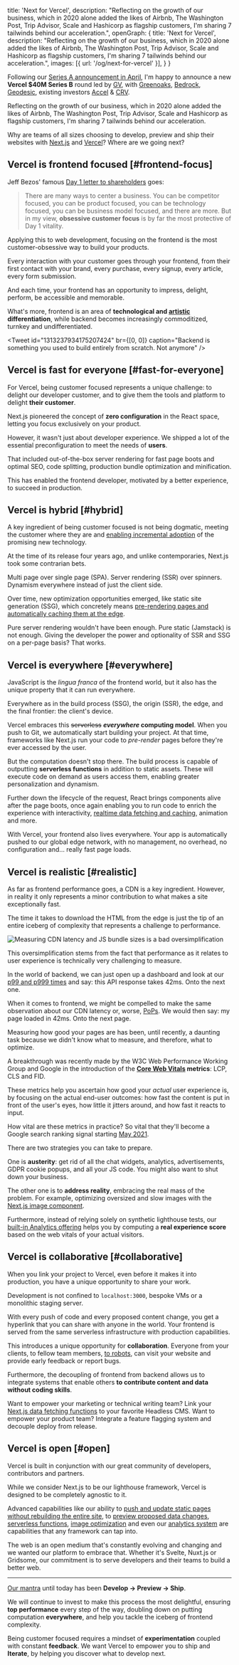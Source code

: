   title: 'Next for Vercel',
  description: "Reflecting on the growth of our business, which in 2020 alone added the likes of Airbnb, The Washington Post, Trip Advisor, Scale and Hashicorp as flagship customers, I'm sharing 7 tailwinds behind our acceleration.",
  openGraph: {
    title: 'Next for Vercel',
    description: "Reflecting on the growth of our business, which in 2020 alone added the likes of Airbnb, The Washington Post, Trip Advisor, Scale and Hashicorp as flagship customers, I'm sharing 7 tailwinds behind our acceleration.",
    images: [{ url: '/og/next-for-vercel' }],
  }
}

Following our [Series A announcement in April](/2020/vercel), I'm happy to announce a new **Vercel $40M Series B** round led by [GV](https://www.gv.com), with [Greenoaks](http://www.greenoakscap.com), [Bedrock](https://www.bedrockcap.com), [Geodesic](https://www.geodesiccap.com), existing investors [Accel](https://www.accel.com) & [CRV](https://www.crv.com).

Reflecting on the growth of our business, which in 2020 alone added the likes of Airbnb, The Washington Post, Trip Advisor, Scale and Hashicorp as flagship customers, I'm sharing 7 tailwinds behind our acceleration.

Why are teams of all sizes choosing to develop, preview and ship their websites with [Next.js](https://nextjs.org) and [Vercel](https://vercel.com)? Where are we going next?

## Vercel is frontend focused [#frontend-focus]

Jeff Bezos' famous [Day 1 letter to shareholders](https://www.aboutamazon.com/news/company-news/2016-letter-to-shareholders) goes:

> There are many ways to center a business. You can be competitor focused, you can be product focused, you can be technology focused, you can be business model focused, and there are more. But in my view, **obsessive customer focus** is by far the most protective of Day 1 vitality.

Applying this to web development, focusing on the frontend is the most customer-obsessive way to build your products.

Every interaction with your customer goes through your frontend, from their first contact with your brand, every purchase, every signup, every article, every form submission.

And each time, your frontend has an opportunity to impress, delight, perform, be accessible and memorable.

What's more, frontend is an area of **technological and [artistic](https://www.fastcompany.com/90521691/first-look-kanye-wests-new-website-turns-shopping-into-art) differentiation**, while backend becomes increasingly commoditized, turnkey and undifferentiated.

<Tweet
  id="1313237934175207424"
  br={[0, 0]}
  caption="Backend is something you used to build entirely from scratch. Not anymore"
/>

## Vercel is fast for everyone [#fast-for-everyone]

For Vercel, being customer focused represents a unique challenge: to delight our developer customer, and to give them the tools and platform to delight **their customer**.

Next.js pioneered the concept of **zero configuration** in the React space, letting you focus exclusively on your product.

However, it wasn't just about developer experience. We shipped a lot of the essential preconfiguration to meet the needs of **users**.

That included out-of-the-box server rendering for fast page boots and optimal SEO, code splitting, production bundle optimization and minification.

This has enabled the frontend developer, motivated by a better experience, to succeed in production.

<Tweet
  id="1286769353027801088"
  br={[0]}
  caption="Next.js powers giants like Apple and revolutionary products like TikTok.com"
/>

## Vercel is hybrid [#hybrid]

A key ingredient of being customer focused is not being dogmatic, meeting the customer where they are and [enabling incremental adoption](https://nextjs.org/blog/incremental-adoption) of the promising new technology.

At the time of its release four years ago, and unlike contemporaries, Next.js took some contrarian bets.

Multi page over single page (SPA). Server rendering (SSR) over spinners. Dynamism everywhere instead of just the client side.

Over time, new optimization opportunities emerged, like static site generation (SSG), which concretely means [pre-rendering pages and automatically caching them at the edge](/2020/static-hoisting).

Pure server rendering wouldn't have been enough. Pure static (Jamstack) is not enough. Giving the developer the power and optionality of SSR and SSG on a per-page basis? That works.

<Tweet
  id="1133265031318134785"
  caption="Next.js is in constant evolution, while maintaining backwards compatibility"
/>

## Vercel is everywhere [#everywhere]

JavaScript is the _lingua franca_ of the frontend world, but it also has the unique property that it can run everywhere.

Everywhere as in the build process (SSG), the origin (SSR), the edge, and the final frontier: the client's device.

Vercel embraces this <s>serverless</s> **_everywhere_ computing model**. When you push to Git, we automatically start building your project. At that time, frameworks like Next.js run your code to <em>pre-render</em> pages before they're ever accessed by the user.

But the computation doesn't stop there. The build process is capable of outputting **serverless functions** in addition to static assets. These will execute code on demand as users access them, enabling greater personalization and dynamism.

Further down the lifecycle of the request, React brings components alive after the page boots, once again enabling you to run code to enrich the experience with interactivity, [realtime data fetching and caching](https://swr.vercel.app), animation and more.

With Vercel, your frontend also lives everywhere. Your app is automatically pushed to our global edge network, with no management, no overhead, no configuration and… really fast page loads.

## Vercel is realistic [#realistic]

As far as frontend performance goes, a CDN is a key ingredient. However, in reality it only represents a minor contribution to what makes a site exceptionally fast.

The time it takes to download the HTML from the edge is just the tip of an entire iceberg of complexity that represents a challenge to performance.

<Image alt="Measuring CDN latency and JS bundle sizes is a bad oversimplification" src="/images/next-for-vercel/iceberg.jpg" />

This oversimplification stems from the fact that performance as it relates to user experience is technically very challenging to measure.

In the world of backend, we can just open up a dashboard and look at our [p99 and p999 times](http://latencytipoftheday.blogspot.com/2014/06/latencytipoftheday-most-page-loads.html) and say: this API response takes 42ms. Onto the next one.

When it comes to frontend, we might be compelled to make the same observation about our CDN latency or, worse, [PoPs](https://www.fastly.com/blog/why-having-more-pops-isnt-always-better). We would then say: my page loaded in 42ms. Onto the next page.

Measuring how good your pages are has been, until recently, a daunting task because we didn't know what to measure, and therefore, what to optimize.

A breakthrough was recently made by the W3C Web Performance Working Group and Google in the introduction of the **[Core Web Vitals](https://web.dev/vitals/) metrics**: LCP, CLS and FID.

These metrics help you ascertain how good your _actual_ user experience is, by focusing on the actual end-user outcomes: how fast the content is put in front of the user's eyes, how little it jitters around, and how fast it reacts to input.

How vital are these metrics in practice? So vital that they'll become a Google search ranking signal starting [May 2021](https://www.searchenginejournal.com/google-core-web-vitals-ranking-signals/387142/).

There are two strategies you can take to prepare.

One is **austerity**: get rid of all the chat widgets, analytics, advertisements, GDPR cookie popups, and all your JS code. You might also want to shut down your business.

The other one is to **address reality**, embracing the real mass of the problem. For example, optimizing oversized and slow images with the [Next.js image component](https://nextjs.org/docs/api-reference/next/image).

Furthermore, instead of relying solely on synthetic lighthouse tests, our [built-in Analytics offering](https://vercel.com/analytics) helps you by computing a **real experience score** based on the web vitals of your actual visitors.

<Tweet
  id="1321153986330828815"
  caption="Hashicorp uses Vercel analytics to stay true to their performance goals"
/>

## Vercel is collaborative [#collaborative]

When you link your project to Vercel, even before it makes it into production, you have a unique opportunity to share your work.

Development is not confined to `localhost:3000`, bespoke VMs or a monolithic staging server.

<Tweet
  id="1338797740147552256"
  caption="Each branch and PR is an opportunity to try your real frontend"
/>

With every push of code and every proposed content change, you get a hyperlink that you can share with anyone in the world. Your frontend is served from the same serverless infrastructure with production capabilities.

This introduces a unique opportunity for **collaboration**. Everyone from your clients, to fellow team members, [to robots](/2020/develop-preview-test), can visit your website and provide early feedback or report bugs.

Furthermore, the decoupling of frontend from backend allows us to integrate systems that enable others **to contribute content and data without coding skills**.

Want to empower your marketing or technical writing team? Link your [Next.js data fetching functions](https://nextjs.org/docs/basic-features/data-fetching) to your favorite Headless CMS. Want to empower your product team? Integrate a feature flagging system and decouple deploy from release.

## Vercel is open [#open]

Vercel is built in conjunction with our great community of developers, contributors and partners.

While we consider Next.js to be our lighthouse framework, Vercel is designed to be completely agnostic to it.

Advanced capabilities like our ability to [push and update static pages without rebuilding the entire site](https://twitter.com/KukicAdo/status/1298792983244857345), to [preview proposed data changes](https://next-preview.vercel.app), [serverless functions](https://vercel.com/docs/serverless-functions/introduction), [image optimization](https://vercel.com/docs/next.js/image-optimization) and even our [analytics system](https://vercel.com/docs/analytics) are capabilities that any framework can tap into.

The web is an open medium that's constantly evolving and changing and we wanted our platform to embrace that. Whether it's Svelte, Nuxt.js or Gridsome, our commitment is to serve developers and their teams to build a better web.

***

[Our mantra](https://vercel.com/home) until today has been **Develop → Preview → Ship**.

We will continue to invest to make this process the most delightful, ensuring **top performance** every step of the way, doubling down on putting computation **everywhere**, and help you tackle the iceberg of frontend complexity.

Being customer focused requires a mindset of **experimentation** coupled with constant **feedback**. We want Vercel to empower you to ship and **Iterate**, by helping you discover what to develop next.
